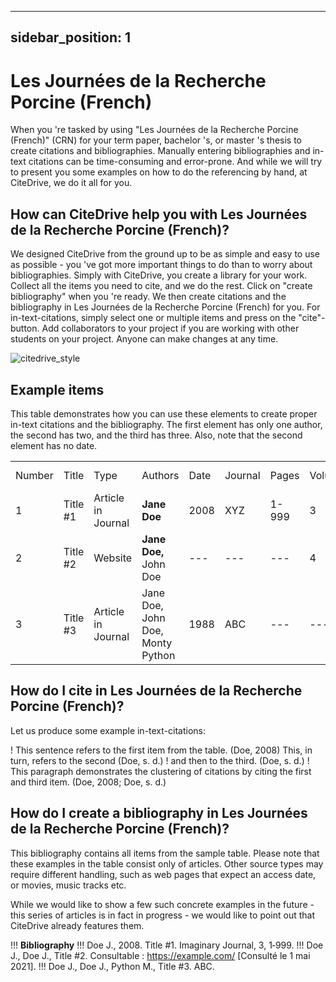 
---
sidebar_position: 1
---

# Les Journées de la Recherche Porcine (French)

When you 're tasked by using "Les Journées de la Recherche Porcine (French)" (CRN) for your term paper, bachelor 's, or master 's thesis to create citations and bibliographies.
Manually entering bibliographies and in-text citations can be time-consuming and error-prone. And while we will try to present you some examples on how to do the referencing by hand, at CiteDrive, we do it all for you.

<!---
## About  Les Journées de la Recherche Porcine (French)

* Title: Les Journées de la Recherche Porcine (French)
* Short Title (Id): CRN)
* Authors: Les Journées de la Recherche Porcine (French)
* Download: Les Journées de la Recherche Porcine (French)
 --->

## How can CiteDrive help you with Les Journées de la Recherche Porcine (French)?

We designed CiteDrive from the ground up to be as simple and easy to use as possible - you 've got more important things to do than to worry about bibliographies. Simply with CiteDrive, you create a library for your work. Collect all the items you need to cite, and we do the rest. Click on "create bibliography" when you 're ready. We then create citations and the bibliography in Les Journées de la Recherche Porcine (French) for you. For in-text-citations, simply select one or multiple items and press on the "cite"-button. Add collaborators to your project if you are working with other students on your project. Anyone can make changes at any time.


![citedrive_style](images/les-journees-de-la-recherche-porcine-french.svg "Choose Les Journées de la Recherche Porcine (French) in the CiteDrive App")


## Example items

This table demonstrates how you can use these elements to create proper in-text citations and the bibliography. The first element has only one author, the second has two, and the third has three. Also, note that the second element has no date.


<table>
  <tr>
   <td>Number
   </td>
   <td>Title
   </td>
   <td>Type
   </td>
   <td>Authors
   </td>
   <td>Date
   </td>
   <td>Journal
   </td>
   <td>Pages
   </td>
   <td>Volume
   </td>
   <td>Issue
   </td>
   <td>Access Date
   </td>
  </tr>
  <tr>
   <td>1
   </td>
   <td>Title #1
   </td>
   <td>Article in Journal
   </td>
   <td><strong>Jane Doe</strong>
   </td>
   <td>2008
   </td>
   <td>XYZ
   </td>
   <td>1-999
   </td>
   <td>3
   </td>
   <td>2
   </td>
   <td>--
   </td>
  </tr>
  <tr>
   <td>
2
   </td>
   <td>Title #2
   </td>
   <td>Website
   </td>
   <td><strong>Jane Doe, </strong>John Doe
   </td>
   <td>---
   </td>
   <td>---
   </td>
   <td>---
   </td>
   <td>4
   </td>
   <td>---
   </td>
   <td>2020-05-01
   </td>
  </tr>
  <tr>
   <td>3
   </td>
   <td>Title #3
   </td>
   <td>Article in Journal
   </td>
   <td>Jane Doe, John Doe, Monty Python
   </td>
   <td>1988
   </td>
   <td>ABC
   </td>
   <td>---
   </td>
   <td>---
   </td>
   <td>16
   </td>
   <td>---
   </td>
  </tr>
</table>



## How do I cite in  Les Journées de la Recherche Porcine (French)?

Let us produce some example in-text-citations:

! This sentence refers to the first item from the table. (Doe, 2008) This, in turn, refers to the second (Doe, s. d.)
! and then to the third.  (Doe, s. d.)
! This paragraph demonstrates the clustering of citations by citing the first and third item. (Doe, 2008; Doe, s. d.)



## How do I create a bibliography in Les Journées de la Recherche Porcine (French)?

This bibliography contains all items from the sample table. Please note that these examples in the table consist only of articles. Other source types may require different handling, such as web pages that expect an access date, or movies, music tracks etc.

While we would like to show a few such concrete examples in the future - this series of articles is in fact in progress - we would like to point out that CiteDrive already features them.


!!! **Bibliography**
!!! Doe J., 2008. Title #1. Imaginary Journal, 3, 1‑999.
!!! Doe J., Doe J., Title #2. Consultable  : https://example.com/ [Consulté le 1 mai 2021].
!!! Doe J., Doe J., Python M., Title #3. ABC.


```
        